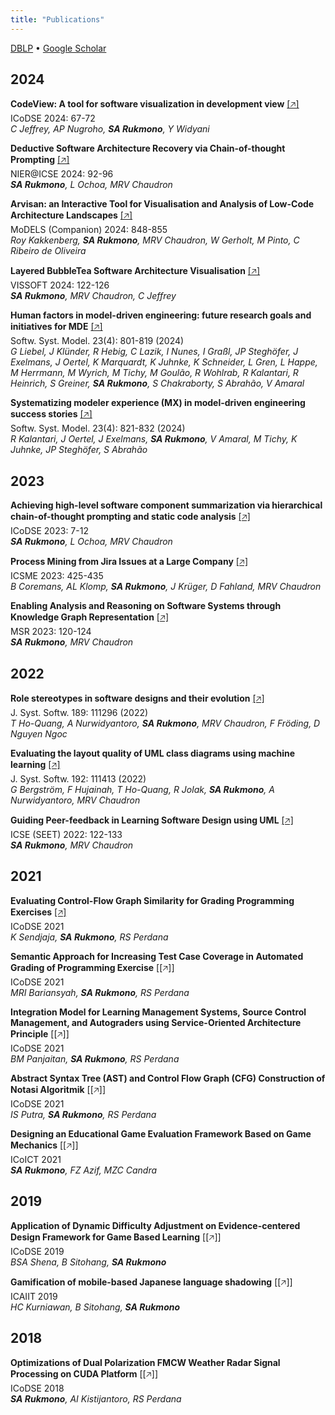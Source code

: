 ```yaml
---
title: "Publications"
---
```


[DBLP](https://dblp.org/pid/320/0110.html) • [Google Scholar](https://scholar.google.com/citations?user=oogaGtwAAAAJ&hl=nl&oi=ao)

## 2024

**CodeView: A tool for software visualization in development view** [[🡥]](https://doi.org/10.1109/ICoDSE63307.2024.10829915){target="_blank"}  
ICoDSE 2024: 67-72  
_C Jeffrey, AP Nugroho, **SA Rukmono**, Y Widyani_

**Deductive Software Architecture Recovery via Chain-of-thought Prompting** [[🡥]](https://doi.org/10.1145/3639476.3639776){target="_blank"}  
NIER@ICSE 2024: 92-96  
_**SA Rukmono**, L Ochoa, MRV Chaudron_

**Arvisan: an Interactive Tool for Visualisation and Analysis of Low-Code Architecture Landscapes** [[🡥]](https://doi.org/10.1145/3652620.3688331){target="_blank"}  
MoDELS (Companion) 2024: 848-855  
_Roy Kakkenberg, **SA Rukmono**, MRV Chaudron, W Gerholt, M Pinto, C Ribeiro de Oliveira_

**Layered BubbleTea Software Architecture Visualisation** [[🡥]](https://doi.org/10.1109/VISSOFT64034.2024.00024){target="_blank"}  
VISSOFT 2024: 122-126  
_**SA Rukmono**, MRV Chaudron, C Jeffrey_

**Human factors in model-driven engineering: future research goals and initiatives for MDE** [[🡥]](https://doi.org/10.1007/s10270-024-01188-8){target="_blank"}  
Softw. Syst. Model. 23(4): 801-819 (2024)  
_G Liebel, J Klünder, R Hebig, C Lazik, I Nunes, I Graßl, JP Steghöfer, J Exelmans, J Oertel, K Marquardt, K Juhnke, K Schneider, L Gren, L Happe, M Herrmann, M Wyrich, M Tichy, M Goulão, R Wohlrab, R Kalantari, R Heinrich, S Greiner, **SA Rukmono**, S Chakraborty, S Abrahão, V Amaral_

**Systematizing modeler experience (MX) in model-driven engineering success stories** [[🡥]](https://doi.org/10.1007/s10270-024-01194-w){target="_blank"}  
Softw. Syst. Model. 23(4): 821-832 (2024)  
_R Kalantari, J Oertel, J Exelmans, **SA Rukmono**, V Amaral, M Tichy, K Juhnke, JP Steghöfer, S Abrahão_

## 2023

**Achieving high-level software component summarization via hierarchical chain-of-thought prompting and static code analysis** [[🡥]](https://doi.org/10.1109/ICoDSE59534.2023.10292037)  
ICoDSE 2023: 7-12  
_**SA Rukmono**, L Ochoa, MRV Chaudron_

**Process Mining from Jira Issues at a Large Company** [[🡥]](https://doi.org/10.1109/ICSME58846.2023.00055){target="_blank"}  
ICSME 2023: 425-435  
_B Coremans, AL Klomp, **SA Rukmono**, J Krüger, D Fahland, MRV Chaudron_

**Enabling Analysis and Reasoning on Software Systems through Knowledge Graph Representation** [[🡥]](https://doi.org/10.1109/MSR59073.2023.00029){target="_blank"}  
MSR 2023: 120-124  
_**SA Rukmono**, MRV Chaudron_

## 2022

**Role stereotypes in software designs and their evolution** [[🡥]](https://doi.org/10.1016/j.jss.2022.111296)  
J. Syst. Softw. 189: 111296 (2022)  
_T Ho-Quang, A Nurwidyantoro, **SA Rukmono**, MRV Chaudron, F Fröding, D Nguyen Ngoc_

**Evaluating the layout quality of UML class diagrams using machine learning** [[🡥]](https://doi.org/10.1016/j.jss.2022.111413)  
J. Syst. Softw. 192: 111413 (2022)  
_G Bergström, F Hujainah, T Ho-Quang, R Jolak, **SA Rukmono**, A Nurwidyantoro, MRV Chaudron_

**Guiding Peer-feedback in Learning Software Design using UML** [[🡥]](https://doi.org/10.1145/3510456.3514148)  
ICSE (SEET) 2022: 122-133  
_**SA Rukmono**, MRV Chaudron_

## 2021

**Evaluating Control-Flow Graph Similarity for Grading Programming Exercises** [[🡥]](https://doi.org/10.1145/3510456.3514148)  
ICoDSE 2021  
_K Sendjaja, **SA Rukmono**, RS Perdana_

**Semantic Approach for Increasing Test Case Coverage in Automated Grading of Programming Exercise** [[🡥]]  
ICoDSE 2021  
_MRI Bariansyah, **SA Rukmono**, RS Perdana_

**Integration Model for Learning Management Systems, Source Control Management, and Autograders using Service-Oriented Architecture Principle** [[🡥]]  
ICoDSE 2021  
_BM Panjaitan, **SA Rukmono**, RS Perdana_

**Abstract Syntax Tree (AST) and Control Flow Graph (CFG) Construction of Notasi Algoritmik** [[🡥]]  
ICoDSE 2021  
_IS Putra, **SA Rukmono**, RS Perdana_

**Designing an Educational Game Evaluation Framework Based on Game Mechanics** [[🡥]]  
ICoICT 2021  
_**SA Rukmono**, FZ Azif, MZC Candra_

## 2019

**Application of Dynamic Difficulty Adjustment on Evidence-centered Design Framework for Game Based Learning** [[🡥]]  
ICoDSE 2019  
_BSA Shena, B Sitohang, **SA Rukmono**_

**Gamification of mobile-based Japanese language shadowing** [[🡥]]  
ICAIIT 2019  
_HC Kurniawan, B Sitohang, **SA Rukmono**_

## 2018

**Optimizations of Dual Polarization FMCW Weather Radar Signal Processing on CUDA Platform** [[🡥]]  
ICoDSE 2018  
_**SA Rukmono**, AI Kistijantoro, RS Perdana_